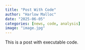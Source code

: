 ```yaml
---
title: "Post With Code"
author: "Harlow Malloc"
date: "2025-06-05"
categories: [news, code, analysis]
image: "image.jpg"
---
```


This is a post with executable code.
